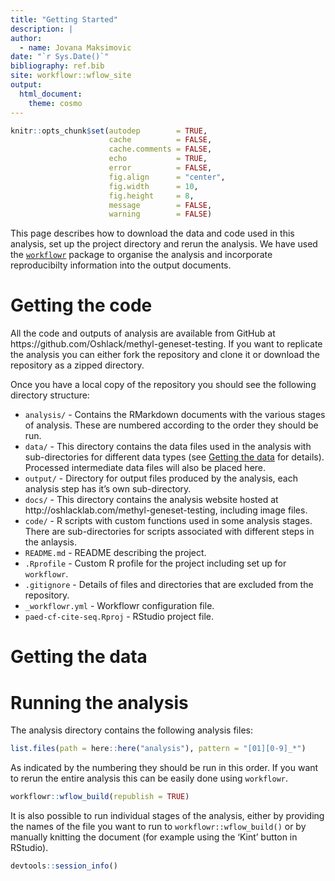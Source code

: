 ```yaml
---
title: "Getting Started"
description: |
author:
  - name: Jovana Maksimovic
date: "`r Sys.Date()`"
bibliography: ref.bib
site: workflowr::wflow_site
output:
  html_document:
    theme: cosmo
---
```


```r
knitr::opts_chunk$set(autodep        = TRUE,
                      cache          = FALSE,
                      cache.comments = FALSE,
                      echo           = TRUE,
                      error          = FALSE,
                      fig.align      = "center",
                      fig.width      = 10,
                      fig.height     = 8,
                      message        = FALSE,
                      warning        = FALSE)
```

This page describes how to download the data and code used in this analysis,
set up the project directory and rerun the analysis. We have used the
[`workflowr`][workflowr] package to organise the analysis and incorporate
reproducibilty information into the output documents.

# Getting the code {#code}

All the code and outputs of analysis are available from GitHub at
https://github.com/Oshlack/methyl-geneset-testing. If you want to replicate the
analysis you can either fork the repository and clone it or download the
repository as a zipped directory.

Once you have a local copy of the repository you should see the following
directory structure:

* `analysis/` - Contains the RMarkdown documents with the various stages of
analysis. These are numbered according to the order they should be run.
* `data/` - This directory contains the data files used in the analysis with
sub-directories for different data types (see [Getting the data](#data) for
details). Processed intermediate data files will also be placed here.
* `output/` - Directory for output files produced by the analysis, each analysis
step has it's own sub-directory.
* `docs/` - This directory contains the analysis website hosted at
  http://oshlacklab.com/methyl-geneset-testing, including image files.
* `code/` - R scripts with custom functions used in some analysis stages. There
  are sub-directories for scripts associated with different steps in the
  anlaysis.
* `README.md` - README describing the project.
* `.Rprofile` - Custom R profile for the project including set up for
  `workflowr`.
* `.gitignore` - Details of files and directories that are excluded from the
  repository.
* `_workflowr.yml` - Workflowr configuration file.
* `paed-cf-cite-seq.Rproj` - RStudio project file.


# Getting the data {#data}


# Running the analysis {#analysis}

The analysis directory contains the following analysis files:

```r
list.files(path = here::here("analysis"), pattern = "[01][0-9]_*")
```

As indicated by the numbering they should be run in this order. If you want to
rerun the entire analysis this can be easily done using `workflowr`.

```r
workflowr::wflow_build(republish = TRUE)
```

<!-- It is important to consider the computer and environment you are using before -->
<!-- doing this. Running this analysis from scratch requires a considerable amount -->
<!-- of time, disk space and memory. **Some stages of the analysis need to be executed -->
<!-- on a HPC to generate results required by downstream steps.** If you do no have -->
<!-- access to a HPC to perform these analyses using the code provided, you can -->
<!-- download pre-computed RDS files containing the results from [![DOI](https://zenodo.org/badge/DOI/10.5281/zenodo.4706148.svg)](https://doi.org/10.5281/zenodo.4706148). -->

<!-- To use the pre-computed RDS objects, after cloning or downloading the GitHub repository to your computer, please extract the `outputs.tar.gz` archive under the `output` directory, using `tar -xvf outputs.tar.gz`. -->

It is also possible to run individual stages of the analysis, either by
providing the names of the file you want to run to `workflowr::wflow_build()` or
by manually knitting the document (for example using the 'Kint' button in
RStudio).

[expt-hub]: https://bioconductor.org/packages/release/bioc/html/ExperimentHub.html "ExperimentHub"
[geo-rnaseq]: https://www.ncbi.nlm.nih.gov/geo/query/acc.cgi?acc=GSE107011 "GSE107011"
[sra-rnaseq]: https://www.ncbi.nlm.nih.gov/sra?term=SRP125125 "SRP125125"
[workflowr]: https://jdblischak.github.io/workflowr/ "Workflowr"


```r
devtools::session_info()
```
